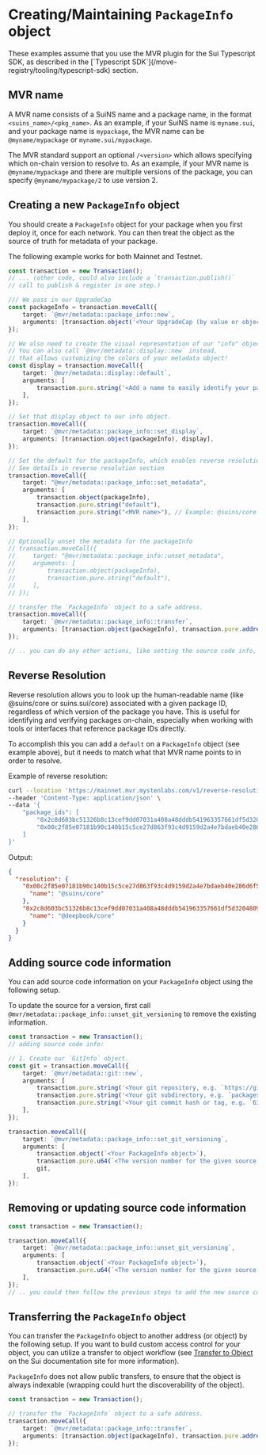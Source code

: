 
<Beta/>

# Creating/Maintaining `PackageInfo` object

<Callout type="warning">
    These examples assume that you use the MVR plugin for the Sui Typescript SDK, as described in the  [`Typescript SDK`](/move-registry/tooling/typescript-sdk) section.
</Callout>

## MVR name

A MVR name consists of a SuiNS name and a package name, in the format `<suins_name>/<pkg_name>`.
As an example, if your SuiNS name is `myname.sui`, and your package name is `mypackage`,
the MVR name can be `@myname/mypackage` or `myname.sui/mypackage`.

The MVR standard support an optional `/<version>` which allows specifying which on-chain version
to resolve to. As an example, if your MVR name is `@myname/mypackage` and there are multiple versions
of the package, you can specify `@myname/mypackage/2` to use version 2.

## Creating a new `PackageInfo` object

You should create a `PackageInfo` object for your package when you first deploy it, once for each network.
You can then treat the object as the source of truth for metadata of your package.

The following example works for both Mainnet and Testnet.

```typescript
const transaction = new Transaction();
// ... (other code, could also include a `transaction.publish()`
// call to publish & register in one step.)

/// We pass in our UpgradeCap
const packageInfo = transaction.moveCall({
    target: `@mvr/metadata::package_info::new`,
    arguments: [transaction.object('<Your UpgradeCap (by value or object id)>')],
});

// We also need to create the visual representation of our "info" object.
// You can also call `@mvr/metadata::display::new` instead,
// that allows customizing the colors of your metadata object!
const display = transaction.moveCall({
    target: `@mvr/metadata::display::default`,
    arguments: [
        transaction.pure.string('<Add a name to easily identify your package. This is not your MVR name.>') // Example: core
    ],
});

// Set that display object to our info object.
transaction.moveCall({
    target: `@mvr/metadata::package_info::set_display`,
    arguments: [transaction.object(packageInfo), display],
});

// Set the default for the packageInfo, which enables reverse resolution for that network
// See details in reverse resolution section
transaction.moveCall({
    target: "@mvr/metadata::package_info::set_metadata",
    arguments: [
        transaction.object(packageInfo),
        transaction.pure.string("default"),
        transaction.pure.string("<MVR name>"), // Example: @suins/core or suins.sui/core
    ],
});

// Optionally unset the metadata for the packageInfo
// transaction.moveCall({
//     target: "@mvr/metadata::package_info::unset_metadata",
//     arguments: [
//         transaction.object(packageInfo),
//         transaction.pure.string("default"),
//     ],
// });

// transfer the `PackageInfo` object to a safe address.
transaction.moveCall({
    target: `@mvr/metadata::package_info::transfer`,
    arguments: [transaction.object(packageInfo), transaction.pure.address('<Your safe address>')],
});

// .. you can do any other actions, like setting the source code info, in the same PTB.
```

## Reverse Resolution

Reverse resolution allows you to look up the human-readable name (like @suins/core or suins.sui/core)
associated with a given package ID, regardless of which version of the package you have.
This is useful for identifying and verifying packages on-chain, especially when working with tools or
interfaces that reference package IDs directly.

To accomplish this you can add a `default` on a `PackageInfo` object (see example above), but it needs
to match what that MVR name points to in order to resolve.

Example of reverse resolution:
```bash
curl --location 'https://mainnet.mvr.mystenlabs.com/v1/reverse-resolution/bulk' \
--header 'Content-Type: application/json' \
--data '{
    "package_ids": [
        "0x2c8d603bc51326b8c13cef9dd07031a408a48dddb541963357661df5d3204809",
        "0x00c2f85e07181b90c140b15c5ce27d863f93c4d9159d2a4e7bdaeb40e286d6f5"
    ]
}'
```

Output:
```json
{
  "resolution": {
    "0x00c2f85e07181b90c140b15c5ce27d863f93c4d9159d2a4e7bdaeb40e286d6f5": {
      "name": "@suins/core"
    },
    "0x2c8d603bc51326b8c13cef9dd07031a408a48dddb541963357661df5d3204809": {
      "name": "@deepbook/core"
    }
  }
}
```

## Adding source code information

You can add source code information on your `PackageInfo` object using the following setup.

To update the source for a version, first call
`@mvr/metadata::package_info::unset_git_versioning` to remove the existing information.


```typescript
const transaction = new Transaction();
// adding source code info:

// 1. Create our `GitInfo` object.
const git = transaction.moveCall({
    target: `@mvr/metadata::git::new`,
    arguments: [
        transaction.pure.string('<Your git repository, e.g. `https://github.com/mystenlabs/mvr`>'),
        transaction.pure.string('<Your git subdirectory, e.g. `packages/mvr`>'),
        transaction.pure.string('<Your git commit hash or tag, e.g. `636d22d6bc4195afec9a1c0a8563b61fc813acfc`>'),
    ],
});

transaction.moveCall({
    target: `@mvr/metadata::package_info::set_git_versioning`,
    arguments: [
        transaction.object(`<Your PackageInfo object>`),
        transaction.pure.u64(`<The version number for the given source code (e.g. 1)>`),
        git,
    ],
});
```

## Removing or updating source code information

```typescript
const transaction = new Transaction();

transaction.moveCall({
    target: `@mvr/metadata::package_info::unset_git_versioning`,
    arguments: [
        transaction.object(`<Your PackageInfo object>`),
        transaction.pure.u64(`<The version number for the given source code (e.g. 1)>`),
    ],
});
// .. you could then follow the previous steps to add the new source code info for that version.
```

## Transferring the `PackageInfo` object

You can transfer the `PackageInfo` object to another address (or object) by the following setup. If you want to
build custom access control for your object, you can utilize a transfer to object workflow (see [Transfer to Object](https://docs.sui.io/concepts/transfers/transfer-to-object) on the Sui documentation site for more information).

`PackageInfo` does not allow public transfers, to ensure that the object is always indexable
(wrapping could hurt the discoverability of the object).

```typescript
const transaction = new Transaction();

// transfer the `PackageInfo` object to a safe address.
transaction.moveCall({
    target: `@mvr/metadata::package_info::transfer`,
    arguments: [transaction.object(packageInfo), transaction.pure.address('<Your safe address>')],
});
```
